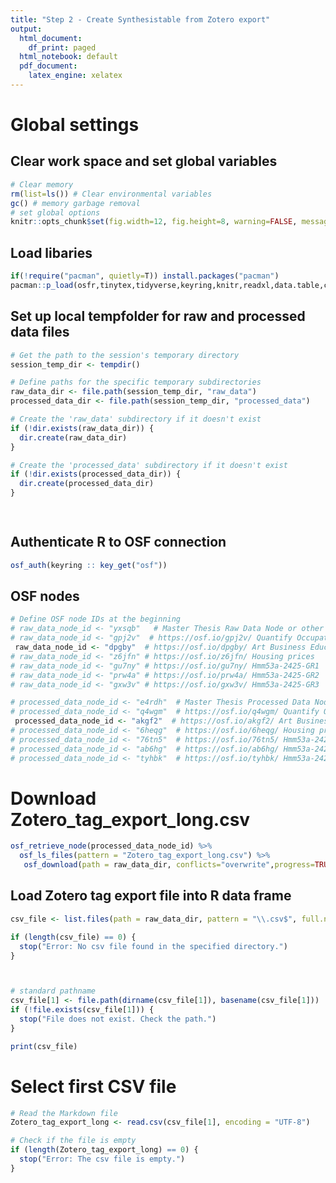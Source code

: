 ```yaml
---
title: "Step 2 - Create Synthesistable from Zotero export"
output:
  html_document:
    df_print: paged
  html_notebook: default
  pdf_document:
    latex_engine: xelatex
---
```


# Global settings

## Clear work space and set global variables
```r
# Clear memory
rm(list=ls()) # Clear environmental variables
gc() # memory garbage removal
# set global options
knitr::opts_chunk$set(fig.width=12, fig.height=8, warning=FALSE, message=FALSE)

```

## Load libaries 
```r
if(!require("pacman", quietly=T)) install.packages("pacman")
pacman::p_load(osfr,tinytex,tidyverse,keyring,knitr,readxl,data.table,colorspace, lpSolve,irr,here,lme4,broom,psych,zoo,units,ggdist,cowplot,ggcorrplot,dplyr, patchwork, cowplot, ggpmisc, forcats, pwr, ggpmisc, simstudy, explore, car,VIM,mice,flextable,here, remotes,magrittr,reshape2,descr,table1,tableone,gmodels,xtable,lavaan,corrplot,caret,corrgram,Hmisc,polycor,lavaan,kableExtra,DiagrammeR,grid,Gmisc,epitools)
```


## Set up local tempfolder for raw and processed data files
```r
# Get the path to the session's temporary directory
session_temp_dir <- tempdir()

# Define paths for the specific temporary subdirectories
raw_data_dir <- file.path(session_temp_dir, "raw_data")
processed_data_dir <- file.path(session_temp_dir, "processed_data")

# Create the 'raw_data' subdirectory if it doesn't exist
if (!dir.exists(raw_data_dir)) {
  dir.create(raw_data_dir)
}

# Create the 'processed_data' subdirectory if it doesn't exist
if (!dir.exists(processed_data_dir)) {
  dir.create(processed_data_dir)
}

 
```


## Authenticate R to OSF connection
```r
osf_auth(keyring :: key_get("osf"))
```
## OSF nodes
```r

# Define OSF node IDs at the beginning
# raw_data_node_id <- "yxsqb"   # Master Thesis Raw Data Node or other Raw Data Node
# raw_data_node_id <- "gpj2v"  # https://osf.io/gpj2v/ Quantify Occupational Injury
 raw_data_node_id <- "dpgby"  # https://osf.io/dpgby/ Art Business Education
# raw_data_node_id <- "z6jfn" # https://osf.io/z6jfn/ Housing prices
# raw_data_node_id <- "gu7ny" # https://osf.io/gu7ny/ Hmm53a-2425-GR1
# raw_data_node_id <- "prw4a" # https://osf.io/prw4a/ Hmm53a-2425-GR2
# raw_data_node_id <- "gxw3v" # https://osf.io/gxw3v/ Hmm53a-2425-GR3

# processed_data_node_id <- "e4rdh"  # Master Thesis Processed Data Node 
# processed_data_node_id <- "q4wgm"  # https://osf.io/q4wgm/ Quantify Occupational Injury
 processed_data_node_id <- "akgf2"  # https://osf.io/akgf2/ Art Business Education
# processed_data_node_id <- "6heqg"  # https://osf.io/6heqg/ Housing prices
# processed_data_node_id <- "76tn5"  # https://osf.io/76tn5/ Hmm53a-2425-GR1
# processed_data_node_id <- "ab6hg"  # https://osf.io/ab6hg/ Hmm53a-2425-GR2
# processed_data_node_id <- "tyhbk"  # https://osf.io/tyhbk/ Hmm53a-2425-GR3 
```

# Download Zotero_tag_export_long.csv 
```r

osf_retrieve_node(processed_data_node_id) %>%
  osf_ls_files(pattern = "Zotero_tag_export_long.csv") %>%
   osf_download(path = raw_data_dir, conflicts="overwrite",progress=TRUE)
```

## Load Zotero tag export file into R data frame
```r

csv_file <- list.files(path = raw_data_dir, pattern = "\\.csv$", full.names = TRUE)

if (length(csv_file) == 0) {
  stop("Error: No csv file found in the specified directory.")
}



# standard pathname
csv_file[1] <- file.path(dirname(csv_file[1]), basename(csv_file[1]))
if (!file.exists(csv_file[1])) {
  stop("File does not exist. Check the path.")
}

print(csv_file)
```

# Select first CSV file

```r
# Read the Markdown file
Zotero_tag_export_long <- read.csv(csv_file[1], encoding = "UTF-8")

# Check if the file is empty
if (length(Zotero_tag_export_long) == 0) {
  stop("Error: The csv file is empty.")
}

```